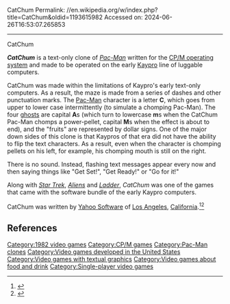 CatChum
Permalink: //en.wikipedia.org/w/index.php?title=CatChum&oldid=1193615982
Accessed on: 2024-06-26T16:53:07.265853



------
CatChum
{{Short description|1982 video game}}
{{Infobox video game
| title = CatChum
| image = Catchum (video game) screenshot.jpg
| caption = Title screen
| developer = [[Yahoo Software]]
| publisher = [[Kaypro]]
| released = 1982
| genre = [[Maze game|Maze]]
| modes = [[Single-player]]
| platforms = [[Kaypro]]
}}

'''''CatChum''''' is a text-only clone of ''[[Pac-Man]]'' written for the [[CP/M|CP/M operating system]] and made to be operated on the early [[Kaypro]] line of luggable computers.

CatChum was made within the limitations of Kaypro's early text-only computers. As a result, the maze is made from a series of dashes and other punctuation marks. The [[Pac-Man (character)|Pac-Man]] character is a letter '''C''', which goes from upper to lower case intermittently (to simulate a chomping Pac-Man). The four [[Ghosts (Pac-Man)|ghosts]] are capital '''A'''s (which turn to lowercase '''m'''s when the CatChum Pac-Man chomps a power-pellet, capital '''M'''s when the effect is about to end), and the "fruits" are represented by dollar signs.  One of the major down sides of this clone is that Kaypros of that era did not have the ability to flip the text characters. As a result, even when the character is chomping pellets on his left, for example, his chomping mouth is still on the right.

There is no sound. Instead, flashing text messages appear every now and then saying things like "Get Set!", "Get Ready!" or "Go for it!"

Along with ''[[Star Trek (1971 video game)|Star Trek]]'', ''[[Aliens (Kaypro video game)|Aliens]]'' and ''[[Ladder (video game)|Ladder]]'', ''CatChum'' was one of the games that came with the software bundle of the early Kaypro computers.

CatChum was written by [[Yahoo Software]] of [[Los Angeles]], [[California]].<ref>{{cite journal|title=CatChum|journal=BAM Publications|year=1985|volume=2|series=MicroTimes|pages=48–49}}</ref><ref>{{cite journal|journal=InfoWorld|date=October 1983|volume=5|issue=44|pages=109|title=Review: Kaypro 10|url={{Google books|id=2y8EAAAAMBAJ|page=109|plainurl=yes}} }}</ref>

==References==
{{reflist}}

[[Category:1982 video games]]
[[Category:CP/M games]]
[[Category:Pac-Man clones]]
[[Category:Video games developed in the United States]]
[[Category:Video games with textual graphics]]
[[Category:Video games about food and drink]]
[[Category:Single-player video games]]

{{8bitcomputer-game-stub}}